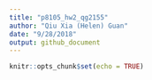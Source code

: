 ```yaml
---
title: "p8105_hw2_qg2155"
author: "Qiu Xia (Helen) Guan"
date: "9/28/2018"
output: github_document
---
```


```r
knitr::opts_chunk$set(echo = TRUE)
```

